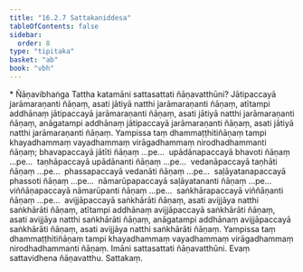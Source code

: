 ```yaml
---
title: "16.2.7 Sattakaniddesa"
tableOfContents: false
sidebar:
  order: 8
type: "tipitaka"
basket: "ab"
book: "vbh"
---
```



<DynamicBreadcrumb />

<Paragraph type="center" book="vbh">
* Ñāṇavibhaṅga
</Paragraph>



<Division number="806" book="vbh" bookNo="30" page="347">

<Paragraph number="2549" book="vbh">
Tattha katamāni sattasattati ñāṇavatthūni? Jātipaccayā jarāmaraṇanti ñāṇaṃ, asati jātiyā natthi jarāmaraṇanti ñāṇaṃ, atītampi addhānaṃ jātipaccayā jarāmaraṇanti ñāṇaṃ, asati jātiyā natthi jarāmaraṇanti ñāṇaṃ, anāgatampi addhānaṃ jātipaccayā jarāmaraṇanti ñāṇaṃ, asati jātiyā natthi jarāmaraṇanti ñāṇaṃ. Yampissa taṃ dhammaṭṭhitiñāṇaṃ tampi khayadhammaṃ vayadhammaṃ virāgadhammaṃ nirodhadhammanti ñāṇaṃ; bhavapaccayā jātīti ñāṇaṃ …pe…  upādānapaccayā bhavoti ñāṇaṃ …pe…  taṇhāpaccayā upādānanti ñāṇaṃ …pe…  vedanāpaccayā taṇhāti ñāṇaṃ …pe…  phassapaccayā vedanāti ñāṇaṃ …pe…  saḷāyatanapaccayā phassoti ñāṇaṃ …pe…  nāmarūpapaccayā saḷāyatananti ñāṇaṃ …pe…  viññāṇapaccayā nāmarūpanti ñāṇaṃ …pe…  saṅkhārapaccayā viññāṇanti ñāṇaṃ …pe…  avijjāpaccayā saṅkhārāti ñāṇaṃ, asati avijjāya natthi saṅkhārāti ñāṇaṃ, atītampi addhānaṃ avijjāpaccayā saṅkhārāti ñāṇaṃ, asati avijjāya natthi saṅkhārāti ñāṇaṃ, anāgatampi addhānaṃ avijjāpaccayā saṅkhārāti ñāṇaṃ, asati avijjāya natthi saṅkhārāti ñāṇaṃ. Yampissa taṃ dhammaṭṭhitiñāṇaṃ tampi khayadhammaṃ vayadhammaṃ virāgadhammaṃ nirodhadhammanti ñāṇaṃ. Imāni sattasattati ñāṇavatthūni. Evaṃ sattavidhena ñāṇavatthu.

</Paragraph>
</Division>

<Paragraph number="2550" type="center" book="vbh">
Sattakaṃ.
</Paragraph>